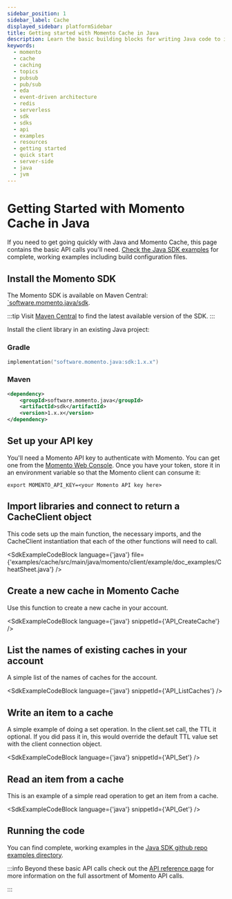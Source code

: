 ```yaml
---
sidebar_position: 1
sidebar_label: Cache
displayed_sidebar: platformSidebar
title: Getting started with Momento Cache in Java
description: Learn the basic building blocks for writing Java code to interact with Momento Cache.
keywords:
  - momento
  - cache
  - caching
  - topics
  - pubsub
  - pub/sub
  - eda
  - event-driven architecture
  - redis
  - serverless
  - sdk
  - sdks
  - api
  - examples
  - resources
  - getting started
  - quick start
  - server-side
  - java
  - jvm
---
```



# Getting Started with Momento Cache in Java

If you need to get going quickly with Java and Momento Cache, this page contains the basic API calls you'll need. [Check the Java SDK examples](https://github.com/momentohq/client-sdk-java/tree/main/examples) for complete, working examples including build configuration files.

## Install the Momento SDK

The Momento SDK is available on Maven Central: [`software.momento.java/sdk](
https://central.sonatype.com/artifact/software.momento.java/sdk).

:::tip
Visit [Maven Central](https://central.sonatype.com/artifact/software.momento.java/sdk) to find the latest available version of the SDK.
:::

Install the client library in an existing Java project:

### Gradle

```kotlin
implementation("software.momento.java:sdk:1.x.x")
```

### Maven

```xml
<dependency>
    <groupId>software.momento.java</groupId>
    <artifactId>sdk</artifactId>
    <version>1.x.x</version>
</dependency>
```
## Set up your API key

You'll need a Momento API key to authenticate with Momento.  You can get one from the [Momento Web Console](https://console.gomomento.com/caches).
Once you have your token, store it in an environment variable so that the Momento client can consume it:

```
export MOMENTO_API_KEY=<your Momento API key here>
```

## Import libraries and connect to return a CacheClient object
This code sets up the main function, the necessary imports,  and the CacheClient instantiation that each of the other functions will need to call.

<SdkExampleCodeBlock language={'java'} file={'examples/cache/src/main/java/momento/client/example/doc_examples/CheatSheet.java'} />

## Create a new cache in Momento Cache
Use this function to create a new cache in your account.

<SdkExampleCodeBlock language={'java'} snippetId={'API_CreateCache'} />


## List the names of existing caches in your account
A simple list of the names of caches for the account.

<SdkExampleCodeBlock language={'java'} snippetId={'API_ListCaches'} />

## Write an item to a cache
A simple example of doing a set operation. In the client.set call, the TTL it optional. If you did pass it in, this would override the default TTL value set with the client connection object.

<SdkExampleCodeBlock language={'java'} snippetId={'API_Set'} />

## Read an item from a cache
This is an example of a simple read operation to get an item from a cache.

<SdkExampleCodeBlock language={'java'} snippetId={'API_Get'} />

## Running the code

You can find complete, working examples in the [Java SDK github repo examples directory](https://github.com/momentohq/client-sdk-java/tree/main/examples).

:::info
Beyond these basic API calls check out the [API reference page](/cache/develop/api-reference/index.mdx) for more information on the full assortment of Momento API calls.

:::
